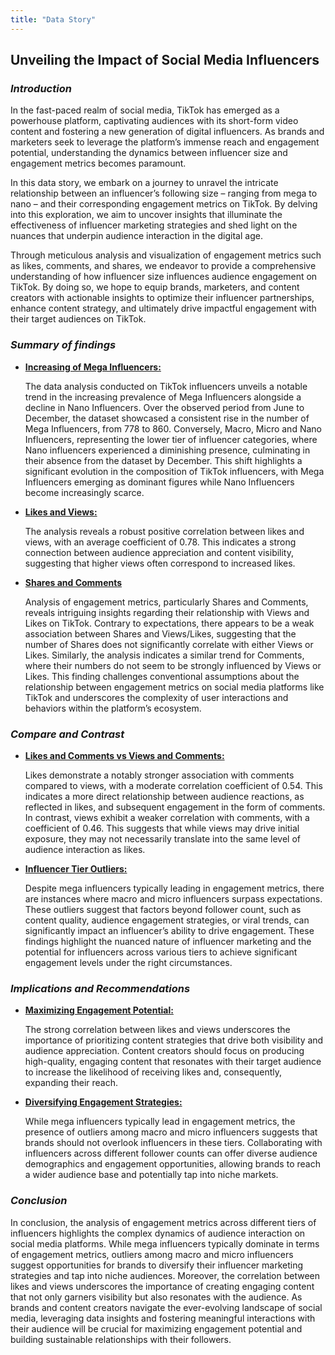 ```yaml
---
title: "Data Story"
---
```


## Unveiling the Impact of Social Media Influencers

### *Introduction*

In the fast-paced realm of social media, TikTok has emerged as a powerhouse platform, captivating audiences with its short-form video content and fostering a new generation of digital influencers. As brands and marketers seek to leverage the platform's immense reach and engagement potential, understanding the dynamics between influencer size and engagement metrics becomes paramount.

In this data story, we embark on a journey to unravel the intricate relationship between an influencer's following size – ranging from mega to nano – and their corresponding engagement metrics on TikTok. By delving into this exploration, we aim to uncover insights that illuminate the effectiveness of influencer marketing strategies and shed light on the nuances that underpin audience interaction in the digital age.

Through meticulous analysis and visualization of engagement metrics such as likes, comments, and shares, we endeavor to provide a comprehensive understanding of how influencer size influences audience engagement on TikTok. By doing so, we hope to equip brands, marketers, and content creators with actionable insights to optimize their influencer partnerships, enhance content strategy, and ultimately drive impactful engagement with their target audiences on TikTok.

### *Summary of findings*

-   [**Increasing of Mega Influencers:**]{.underline}

    The data analysis conducted on TikTok influencers unveils a notable trend in the increasing prevalence of Mega Influencers alongside a decline in Nano Influencers. Over the observed period from June to December, the dataset showcased a consistent rise in the number of Mega Influencers, from 778 to 860. Conversely, Macro, Micro and Nano Influencers, representing the lower tier of influencer categories, where Nano influencers experienced a diminishing presence, culminating in their absence from the dataset by December. This shift highlights a significant evolution in the composition of TikTok influencers, with Mega Influencers emerging as dominant figures while Nano Influencers become increasingly scarce.

-   [**Likes and Views:**]{.underline}

    The analysis reveals a robust positive correlation between likes and views, with an average coefficient of 0.78. This indicates a strong connection between audience appreciation and content visibility, suggesting that higher views often correspond to increased likes.

-   [**Shares and Comments**]{.underline}

    Analysis of engagement metrics, particularly Shares and Comments, reveals intriguing insights regarding their relationship with Views and Likes on TikTok. Contrary to expectations, there appears to be a weak association between Shares and Views/Likes, suggesting that the number of Shares does not significantly correlate with either Views or Likes. Similarly, the analysis indicates a similar trend for Comments, where their numbers do not seem to be strongly influenced by Views or Likes. This finding challenges conventional assumptions about the relationship between engagement metrics on social media platforms like TikTok and underscores the complexity of user interactions and behaviors within the platform's ecosystem.

### *Compare and Contrast*

-   [**Likes and Comments vs Views and Comments:**]{.underline}

    Likes demonstrate a notably stronger association with comments compared to views, with a moderate correlation coefficient of 0.54. This indicates a more direct relationship between audience reactions, as reflected in likes, and subsequent engagement in the form of comments. In contrast, views exhibit a weaker correlation with comments, with a coefficient of 0.46. This suggests that while views may drive initial exposure, they may not necessarily translate into the same level of audience interaction as likes.

-   [**Influencer Tier Outliers:**]{.underline}

    Despite mega influencers typically leading in engagement metrics, there are instances where macro and micro influencers surpass expectations. These outliers suggest that factors beyond follower count, such as content quality, audience engagement strategies, or viral trends, can significantly impact an influencer's ability to drive engagement. These findings highlight the nuanced nature of influencer marketing and the potential for influencers across various tiers to achieve significant engagement levels under the right circumstances.

### *Implications and Recommendations*

-   [**Maximizing Engagement Potential:**]{.underline}

    The strong correlation between likes and views underscores the importance of prioritizing content strategies that drive both visibility and audience appreciation. Content creators should focus on producing high-quality, engaging content that resonates with their target audience to increase the likelihood of receiving likes and, consequently, expanding their reach.

-   [**Diversifying Engagement Strategies:**]{.underline}

    While mega influencers typically lead in engagement metrics, the presence of outliers among macro and micro influencers suggests that brands should not overlook influencers in these tiers. Collaborating with influencers across different follower counts can offer diverse audience demographics and engagement opportunities, allowing brands to reach a wider audience base and potentially tap into niche markets.

### *Conclusion*

In conclusion, the analysis of engagement metrics across different tiers of influencers highlights the complex dynamics of audience interaction on social media platforms. While mega influencers typically dominate in terms of engagement metrics, outliers among macro and micro influencers suggest opportunities for brands to diversify their influencer marketing strategies and tap into niche audiences. Moreover, the correlation between likes and views underscores the importance of creating engaging content that not only garners visibility but also resonates with the audience. As brands and content creators navigate the ever-evolving landscape of social media, leveraging data insights and fostering meaningful interactions with their audience will be crucial for maximizing engagement potential and building sustainable relationships with their followers.
